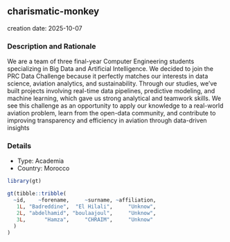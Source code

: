 
## charismatic-monkey
creation date: 2025-10-07


### Description and Rationale

We are a team of three final-year Computer Engineering students specializing in Big Data and Artificial Intelligence. We decided to join the PRC Data Challenge because it perfectly matches our interests in data science, aviation analytics, and sustainability. Through our studies, we’ve built projects involving real-time data pipelines, predictive modeling, and machine learning, which gave us strong analytical and teamwork skills. We see this challenge as an opportunity to apply our knowledge to a real-world aviation problem, learn from the open-data community, and contribute to improving transparency and efficiency in aviation through data-driven insights

### Details

* Type: Academia
* Country: Morocco

```r
library(gt)

gt(tibble::tribble(
  ~id,    ~forename,     ~surname, ~affiliation,
   1L, "Badreddine",  "El Hilali",     "Unknow",
   2L, "abdelhamid", "boulaajoul",     "Unknow",
   3L,      "Hamza",     "CHRAIM",     "Unknow"
  )
)
```
